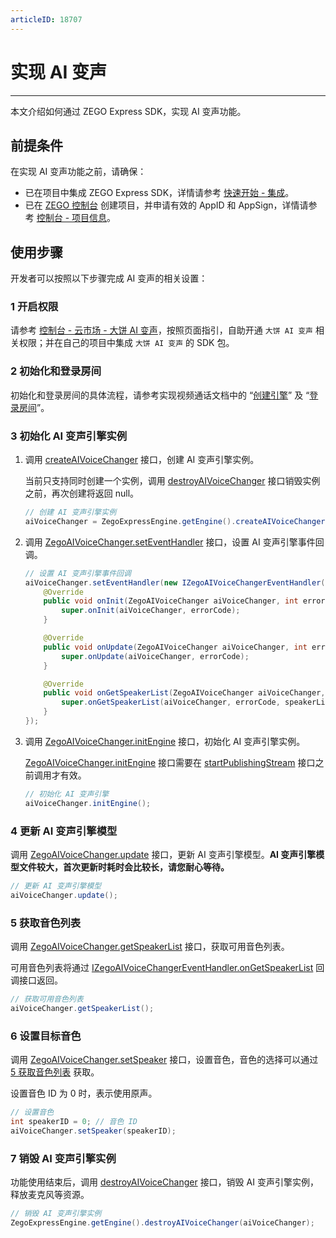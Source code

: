 ```yaml
---
articleID: 18707
---
```

# 实现 AI 变声

- - -

本文介绍如何通过 ZEGO Express SDK，实现 AI 变声功能。

## 前提条件

在实现 AI 变声功能之前，请确保：

- 已在项目中集成 ZEGO Express SDK，详情请参考 [快速开始 - 集成](/ai-voice-changer-ios/quick-start/integrate)。
- 已在 [ZEGO 控制台](https://console.zego.im) 创建项目，并申请有效的 AppID 和 AppSign，详情请参考 [控制台 - 项目信息](/console/project-info)。


## 使用步骤

开发者可以按照以下步骤完成 AI 变声的相关设置：

### 1 开启权限

请参考 [控制台 - 云市场 - 大饼 AI 变声](/console/cloud-market/dabing-ai-voice-changer)，按照页面指引，自助开通 `大饼 AI 变声` 相关权限；并在自己的项目中集成 `大饼 AI 变声` 的 SDK 包。

### 2 初始化和登录房间

初始化和登录房间的具体流程，请参考实现视频通话文档中的 “[创建引擎](/real-time-video-ios-oc/quick-start/implementing-video-call#1-初始化)” 及 “[登录房间](/real-time-video-ios-oc/quick-start/implementing-video-call#2-登录房间)”。

### 3 初始化 AI 变声引擎实例

1. 调用 [createAIVoiceChanger](https://doc-zh.zego.im/article/api?doc=Express_Video_SDK_API~java_android~class~ZegoExpressEngine#create-ai-voice-changer) 接口，创建 AI 变声引擎实例。

    当前只支持同时创建一个实例，调用 [destroyAIVoiceChanger](https://doc-zh.zego.im/article/api?doc=Express_Video_SDK_API~java_android~class~ZegoExpressEngine#destroy-ai-voice-changer) 接口销毁实例之前，再次创建将返回 null。

    ```java
    // 创建 AI 变声引擎实例
    aiVoiceChanger = ZegoExpressEngine.getEngine().createAIVoiceChanger();
    ```

2. 调用 [ZegoAIVoiceChanger.setEventHandler](https://doc-zh.zego.im/article/api?doc=Express_Video_SDK_API~java_android~class~ZegoAIVoiceChanger#set-event-handler) 接口，设置 AI 变声引擎事件回调。

    ```java
    // 设置 AI 变声引擎事件回调
    aiVoiceChanger.setEventHandler(new IZegoAIVoiceChangerEventHandler() {
        @Override
        public void onInit(ZegoAIVoiceChanger aiVoiceChanger, int errorCode) {
            super.onInit(aiVoiceChanger, errorCode);
        }

        @Override
        public void onUpdate(ZegoAIVoiceChanger aiVoiceChanger, int errorCode) {
            super.onUpdate(aiVoiceChanger, errorCode);
        }

        @Override
        public void onGetSpeakerList(ZegoAIVoiceChanger aiVoiceChanger, int errorCode, ArrayList<ZegoAIVoiceChangerSpeakerInfo> speakerList) {
            super.onGetSpeakerList(aiVoiceChanger, errorCode, speakerList);
        }
    });
    ```

3. 调用 [ZegoAIVoiceChanger.initEngine](https://doc-zh.zego.im/article/api?doc=Express_Video_SDK_API~java_android~class~ZegoAIVoiceChanger#init-engine) 接口，初始化 AI 变声引擎实例。

    <Warning title="注意">

    [ZegoAIVoiceChanger.initEngine](https://doc-zh.zego.im/article/api?doc=Express_Video_SDK_API~java_android~class~ZegoAIVoiceChanger#init-engine) 接口需要在 [startPublishingStream](https://doc-zh.zego.im/article/api?doc=Express_Video_SDK_API~java_android~class~ZegoExpressEngine#start-publishing-stream) 接口之前调用才有效。
    </Warning>

    ```java
    // 初始化 AI 变声引擎
    aiVoiceChanger.initEngine();
    ```

### 4 更新 AI 变声引擎模型

调用 [ZegoAIVoiceChanger.update](https://doc-zh.zego.im/article/api?doc=Express_Video_SDK_API~java_android~class~ZegoExpressEngine#start-publishing-stream) 接口，更新 AI 变声引擎模型。**AI 变声引擎模型文件较大，首次更新时耗时会比较长，请您耐心等待。**

```java
// 更新 AI 变声引擎模型
aiVoiceChanger.update();
```

### 5 获取音色列表

调用 [ZegoAIVoiceChanger.getSpeakerList](https://doc-zh.zego.im/article/api?doc=Express_Video_SDK_API~java_android~class~ZegoAIVoiceChanger#get-speaker-list) 接口，获取可用音色列表。

可用音色列表将通过 [IZegoAIVoiceChangerEventHandler.onGetSpeakerList](https://doc-zh.zego.im/article/api?doc=Express_Video_SDK_API~java_android~class~IZegoAIVoiceChangerEventHandler#on-get-speaker-list) 回调接口返回。

```java
// 获取可用音色列表
aiVoiceChanger.getSpeakerList();
```

### 6 设置目标音色

调用 [ZegoAIVoiceChanger.setSpeaker](https://doc-zh.zego.im/article/api?doc=Express_Video_SDK_API~java_android~class~ZegoAIVoiceChanger#set-speaker) 接口，设置音色，音色的选择可以通过 [5 获取音色列表](!implementation#2_5) 获取。

设置音色 ID 为 0 时，表示使用原声。

```java
// 设置音色
int speakerID = 0; // 音色 ID
aiVoiceChanger.setSpeaker(speakerID);
```

### 7 销毁 AI 变声引擎实例

功能使用结束后，调用 [destroyAIVoiceChanger](https://doc-zh.zego.im/article/api?doc=Express_Video_SDK_API~java_android~class~ZegoExpressEngine#destroy-ai-voice-changer) 接口，销毁 AI 变声引擎实例，释放麦克风等资源。

```java
// 销毁 AI 变声引擎实例
ZegoExpressEngine.getEngine().destroyAIVoiceChanger(aiVoiceChanger);
```
